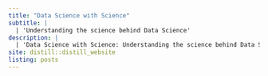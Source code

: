 ```yaml
---
title: "Data Science with Science"
subtitle: |
  | 'Understanding the science behind Data Science'
description: |
  | 'Data Science with Science: Understanding the science behind Data Science' 
site: distill::distill_website
listing: posts
---
```


